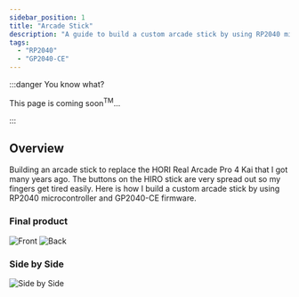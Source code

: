 ```yaml
---
sidebar_position: 1
title: "Arcade Stick"
description: "A guide to build a custom arcade stick by using RP2040 microcontroller and GP2040-CE firmware."
tags:
  - "RP2040"
  - "GP2040-CE"
---
```


:::danger You know what?

This page is coming soon<sup>TM</sup>...

:::

## Overview

Building an arcade stick to replace the HORI Real Arcade Pro 4 Kai that I got many years ago. The buttons on the HIRO stick are very spread out so my fingers get tired easily.
Here is how I build a custom arcade stick by using RP2040 microcontroller and GP2040-CE firmware.

### Final product

![Front](/img/diy-projects/arcade-stick/front.jpg)
![Back](/img/diy-projects/arcade-stick/back.jpg)

### Side by Side

![Side by Side](/img/diy-projects/arcade-stick/side-by-side.jpg)